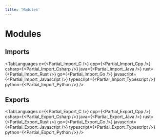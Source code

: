 ```yaml
---
title: 'Modules'
---
```





# Modules

## Imports

<TabLanguages
c={<Partial_Import_C />}
cpp={<Partial_Import_Cpp />}
csharp={<Partial_Import_Csharp />}
java={<Partial_Import_Java />}
rust={<Partial_Import_Rust />}
go={<Partial_Import_Go />}
javascript={<Partial_Import_Javascript />}
typescript={<Partial_Import_Typescript />}
python={<Partial_Import_Python />}
/>

## Exports

<TabLanguages
c={<Partial_Export_C />}
cpp={<Partial_Export_Cpp />}
csharp={<Partial_Export_Csharp />}
java={<Partial_Export_Java />}
rust={<Partial_Export_Rust />}
go={<Partial_Export_Go />}
javascript={<Partial_Export_Javascript />}
typescript={<Partial_Export_Typescript />}
python={<Partial_Export_Python />}
/>


